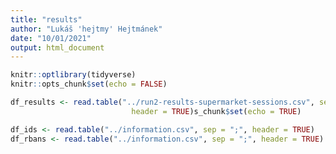 ```yaml
---
title: "results"
author: "Lukáš 'hejtmy' Hejtmánek"
date: "10/01/2021"
output: html_document
---
```


```r
knitr::optlibrary(tidyverse)
knitr::opts_chunk$set(echo = FALSE)

df_results <- read.table("../run2-results-supermarket-sessions.csv", sep = ";",
                           header = TRUE)s_chunk$set(echo = TRUE)

df_ids <- read.table("../information.csv", sep = ";", header = TRUE)
df_rbans <- read.table("../information.csv", sep = ";", header = TRUE)
```
